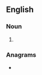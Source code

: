 ==English==

===Noun===
{{head|en|noun plural form}}

# {{plural of|T-wave|lang=en}}

===Anagrams===
* {{anagrams|en|a=aestvw|watevs|wavest}}